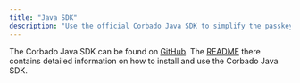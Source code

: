 ```yaml
---
title: "Java SDK"
description: "Use the official Corbado Java SDK to simplify the passkey and session management integration in your Java applications."
---
```


The Corbado Java SDK can be found on [GitHub](https://github.com/corbado/corbado-java). The [README](https://github.com/corbado/corbado-java) there contains detailed information on how to install and use the Corbado Java SDK.